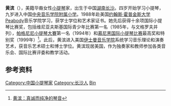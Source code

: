 {{blpsources|time=2011-02-05T07:37:01+00:00}}
'''黄滨'''（{{bd|1971年|7月22日||}}），美籍华裔女性[[小提琴|小提琴]]家，出生于中国[[湖南|湖南]][[长沙|长沙]]。四岁开始学习小提琴，九岁进入中国[[中央音乐学院附属小学|中央音乐学院附属小学]]。1988年赴美国[[约翰斯·霍普金斯大学|约翰斯·霍普金斯大学]]Peabody音乐学院学习，获学士学位和艺术家证书。她先后获得十余项国际小提琴比赛奖，包括维尼亚夫斯基国际青少年比赛第一名（1985年，与文格罗夫并列），[[帕格尼尼小提琴大賽|帕格尼尼小提琴大賽]]第一名（1994年）和[[慕尼黑国际小提琴比赛|慕尼黑国际小提琴比赛]]最高奖和特别奖（1999年）<ref>[http://news.sina.com.cn/o/2013-01-15/141926039449.shtml 黄滨：真诚而纯净的琴音]</ref>。此后，黄滨进入美国[[伊士曼音乐学院|伊士曼音乐学院]]系统学习音乐理论和演奏艺术，获音乐艺术硕士和博士学位。黄滨现居美国，作为独奏家和教师参加各类音乐会、国际比赛评委和教学活动。

==参考资料==
{{refs}}

{{DEFAULTSORT:huang bin}}
[[Category:中国小提琴家|Category:中国小提琴家]]
[[Category:长沙人|Category:长沙人]]
[[Category:黄姓|Bin]]